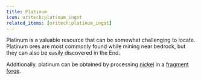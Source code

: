 ```yaml
---
title: Platinum
icon: oritech:platinum_ingot
related_items: [oritech:platinum_ingot]
---
```


Platinum is a valuable resource that can be somewhat challenging to locate. Platinum ores are most commonly found while
mining near bedrock, but they can also be easily discovered in the End.

Additionally, platinum can be obtained by processing [nickel](../resources/nickel) in a [fragment forge](../processing/fragment_forge).
